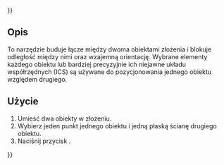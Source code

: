 {{UnfinishedDocu{{#translation:}}}}
<languages/>

{{Docnav/pl
|[[Assembly3_ConstraintPointsDistance/pl|Odległość punktów]]
|[[Assembly3_ConstraintPointLineDistance/pl|Odległość punkt linia]]
|[[Assembly3_Workbench/pl|środowisko pracy Assembly3]]
|IconL=Assembly_ConstraintPointsDistance.svg
|IconR=Assembly_ConstraintPointLineDistance.svg
|IconC=Assembly3_workbench_icon.svg
}}

{{GuiCommand/pl
|Name=Assembly3 ConstraintPointPlaneDistance
|Name/pl=Assembly3: Wiązanie odległości punkt płaszczyzna
|Icon=Assembly_ConstraintPointPlaneDistance.svg
|Workbenches=[[Assembly3_Workbench/pl|Assembly3]]
}}

<span id="Description"></span>
==Opis==

To narzędzie buduje łącze między dwoma obiektami złożenia i blokuje odległość między nimi oraz wzajemną orientację. Wybrane elementy każdego obiektu lub bardziej precyzyjnie ich niejawne układu współrzędnych (ICS) są używane do pozycjonowania jednego obiektu względem drugiego.

<span id="Usage"></span>
==Użycie== 

# Umieść dwa obiekty w złożeniu.
# Wybierz jeden punkt jednego obiektu i jedną płaską ścianę drugiego obiektu.
# Naciśnij przycisk {{Button|[[Image:Assembly_ConstraintPointPlaneDistance.svg|16px]] [[Assembly3_ConstraintPointPlaneDistance/pl|Odległość punkt płaszczyzna]]}}.

   
{{Docnav/pl
|[[Assembly3_ConstraintPointsDistance/pl|Odległość punktów]]
|[[Assembly3_ConstraintPointLineDistance/pl|Odległość punkt linia]]
|[[Assembly3_Workbench/pl|środowisko pracy Assembly3]]
|IconL=Assembly_ConstraintPointsDistance.svg
|IconR=Assembly_ConstraintPointLineDistance.svg
|IconC=Assembly3_workbench_icon.svg
}}

{{Userdocnavi{{#translation:}}}}